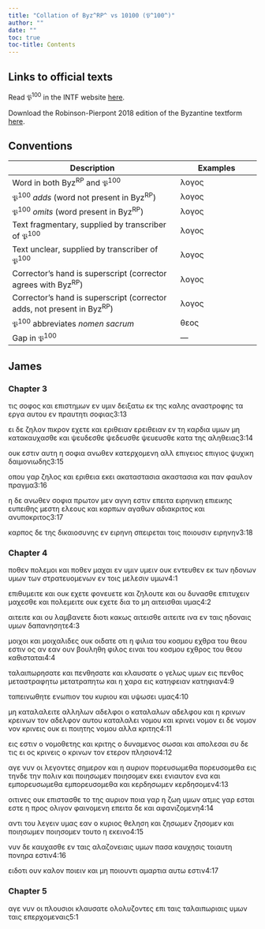 ```yaml
---
title: "Collation of Byz^RP^ vs 10100 (𝔓^100^)"
author: ""
date: ""
toc: true
toc-title: Contents
---
```


::: {.callout-note appearance="minimal" icon="false" collapse="true"}
# Links to official texts

Read 𝔓^100^ in the INTF website [here](https://ntvmr.uni-muenster.de/manuscript-workspace?docID=10100).

Download the Robinson-Pierpont 2018 edition of the Byzantine textform [here](https://web.archive.org/web/20210413060536/https://byzantinetext.com/wp-content/uploads/2021/03/robinson-pierpont-2018-gnt-edition.pdf).


:::


::: {.callout-note appearance="minimal" icon="false" collapse="true"}
# Conventions

| Description                                                              	| Examples                           	|
|--------------------------------------------------------------------------	|------------------------------------	|
| Word in both Byz^RP^ and 𝔓^100^                                   	| λογος                              	|
| 𝔓^100^ *adds* (word not present in Byz^RP^)                       	| [λογος]{.greek-added}            	|
| 𝔓^100^ *omits* (word present in Byz^RP^)                          	| [λογος]{.greek-omitted}          	|
| Text fragmentary, supplied by transcriber of 𝔓^100^               	| [λογος]{.greek-supplied}         	|
| Text unclear, supplied by transcriber of 𝔓^100^                   	| [λογος]{.unclear}                	|
| Corrector's hand is superscript (corrector agrees with Byz^RP^)          	| [λογος]{.corr}                   	|
| Corrector's hand is superscript (corrector adds, not present in Byz^RP^) 	| [[λογος]{.corr}]{.greek-added} 	|
| 𝔓^100^ abbreviates *nomen sacrum*                                 	| [θεος]{.greek-abbr}            	|
| Gap in 𝔓^100^                                                     	| [―]{.gap}                        	|
:::

## James

### Chapter 3

[τις]{.greek-omitted} [σοφος]{.greek-omitted} [και]{.greek-omitted} [επιστημων]{.greek-omitted} [εν]{.greek-omitted} [υμιν]{.greek-omitted} [δειξατω]{.greek-supplied} [εκ]{.greek-supplied} [της]{.greek-supplied} καλης αν[ασ]{.greek-supplied}τροφης τα ερ[γα]{.greek-supplied} [αυτου]{.greek-supplied} [εν]{.greek-supplied} [πραυ]{.greek-supplied}τητι σοφια[ς]{.greek-supplied}[3:13]{.aside}

ει δ[ε]{.greek-supplied} ζηλον [πικρον]{.greek-supplied} [εχετε]{.greek-supplied} κα[ι]{.unclear} [εριθειαν]{.greek-omitted} [[ε]{.unclear}ρειθ[ει]{.unclear}αν]{.greek-added} εν τη καρ[δια]{.greek-supplied} [υμων]{.greek-supplied} [μη]{.greek-supplied} [κα]{.greek-supplied}τακαυχασθε και [ψευδεσθε]{.greek-omitted} [ψεδ[ε]{.unclear}υ[σθε]{.greek-supplied}]{.greek-added} [[ψευ[ε]{.unclear}υ[σθε]{.greek-supplied}]{.corr}]{.greek-added} [κατα]{.greek-supplied} [της]{.greek-supplied} [αλ]{.greek-supplied}ηθειας[3:14]{.aside}

[ο]{.greek-supplied}υκ εσ[τι]{.unclear}ν αυτη [η]{.greek-supplied} [σοφια]{.greek-supplied} [ανωθεν]{.greek-supplied} κα[τ]{.unclear}ερχομ[εν]{.unclear}[η]{.greek-supplied} [αλ]{.unclear}λ [επιγειος]{.greek-omitted} [[ε]{.unclear}π[ιγ]{.unclear}ι[ος]{.greek-supplied}]{.greek-added} [ψυχικη]{.greek-supplied} [δαιμ]{.greek-supplied}[ο]{.unclear}νιωδης[3:15]{.aside}

οπου γαρ ζη[λος]{.greek-supplied} [και]{.greek-supplied} [εριθεια]{.greek-supplied} [ε]{.greek-supplied}[κ]{.unclear}ει [ακαταστασια]{.greek-omitted} [ακαστασια]{.greek-added} και παν [φαυλον]{.greek-supplied} [πραγμα]{.greek-supplied}[3:16]{.aside}

[η]{.unclear} [δε]{.unclear} ανωθεν σοφια πρω[τον]{.greek-supplied} [μεν]{.greek-supplied} [αγνη]{.greek-supplied} [εστι]{.greek-supplied}ν επειτα ειρηνικη επι[εικης]{.greek-supplied} [ευπειθης]{.greek-supplied} [μ]{.unclear}εστη ελεους κ[α]{.unclear}ι καρ[πων]{.greek-supplied} [αγαθων]{.greek-supplied} [αδιακρ]{.greek-supplied}[ιτ]{.unclear}[ος]{.greek-supplied} [κα]{.unclear}ι [α]{.unclear}ν[υ]{.unclear}ποκρι[τος]{.greek-supplied}[3:17]{.aside}

[καρπος]{.greek-supplied} [δε]{.greek-supplied} [της]{.greek-omitted} [δι]{.greek-supplied}[κ]{.unclear}αι[οσυνη]{.greek-supplied}[ς]{.unclear} εν ειρηνη [σπειρεται]{.greek-supplied} [τοις]{.greek-supplied} [ποι]{.greek-supplied}ουσ[ιν]{.greek-supplied} [ει]{.greek-supplied}[ρ]{.unclear}ην[η]{.unclear}[ν]{.greek-supplied}[3:18]{.aside}

### Chapter 4

π[ο]{.unclear}θε[ν]{.unclear} [πολεμοι]{.greek-supplied} [και]{.greek-supplied} [[ποθεν]{.greek-supplied}]{.greek-added} [μαχαι]{.greek-supplied} εν [υμιν]{.greek-omitted} [υμ[ει]{.unclear}ν]{.greek-added} ουκ [εντευθεν]{.greek-supplied} [εκ]{.greek-supplied} [των]{.greek-supplied} [η]{.greek-supplied}δον[ω]{.unclear}ν υμων τω[ν]{.unclear} [στρατευομενων]{.greek-supplied} [εν]{.greek-supplied} [τοις]{.greek-supplied} [μ]{.unclear}ε[λε]{.unclear}[σι]{.greek-supplied}ν υ[μ]{.unclear}[ω]{.greek-supplied}[ν]{.unclear}[4:1]{.aside}

[επιθυμειτε]{.greek-supplied} [και]{.greek-supplied} [ουκ]{.greek-supplied} [εχετε]{.greek-supplied} φον[ευ]{.unclear}ετε και [ζηλουτε]{.greek-supplied} [και]{.greek-supplied} [ου]{.greek-supplied} [δ]{.greek-supplied}[υ]{.unclear}να[σθ]{.greek-supplied}[ε]{.unclear} επιτ[υ]{.unclear}[χ]{.greek-supplied}[ε]{.unclear}[ι]{.greek-supplied}ν μα[χεσθε]{.greek-supplied} [και]{.greek-supplied} [πολεμ]{.greek-supplied}[ε]{.unclear}ιτε ουκ [εχετ]{.unclear}ε δ[ι]{.unclear}α το μη [αιτεισθαι]{.greek-supplied} [υμας]{.greek-supplied}[4:2]{.aside}

[α]{.unclear}ιτειτε κ[αι]{.greek-supplied} [ο]{.unclear}υ λαμβαν[ε]{.unclear}[τε]{.greek-supplied} [διοτι]{.greek-supplied} [κακως]{.greek-supplied} [αιτεισθε]{.greek-omitted} [α[ι]{.unclear}[τ]{.greek-supplied}[ει]{.unclear}τε]{.greek-added} [ινα]{.greek-supplied} [εν]{.greek-supplied} ταις ηδ[ο]{.unclear}[ναις]{.greek-supplied} [υμων]{.greek-supplied} [δα]{.greek-supplied}[π]{.unclear}ανηση[τ]{.unclear}[ε]{.greek-supplied}[4:3]{.aside}

[μοιχοι]{.greek-omitted} [και]{.greek-omitted} [μοιχ]{.greek-supplied}[α]{.unclear}λιδε[ς]{.greek-supplied} [ουκ]{.greek-supplied} [οιδατε]{.greek-supplied} [οτι]{.greek-supplied} [η]{.greek-supplied} [φιλι]{.greek-supplied}[α]{.unclear} [το]{.unclear}υ [κο]{.unclear}[σμου]{.greek-supplied} [εχθρ]{.greek-supplied}α [του]{.greek-supplied} [θεου]{.greek-abbr} [εστιν]{.greek-supplied} [ος]{.greek-supplied} [αν]{.greek-omitted} [[εαν]{.greek-supplied}]{.greek-added} [ουν]{.greek-supplied} [βουληθη]{.greek-supplied} [φ]{.unclear}ιλο[ς]{.greek-supplied} [ειναι]{.greek-omitted} [του]{.greek-omitted} [κοσμου]{.greek-omitted} [εχθρος]{.greek-omitted} [του]{.greek-omitted} [θεου]{.greek-omitted} [καθισταται]{.greek-omitted}[4:4]{.aside}

[ταλαιπωρησατε]{.greek-omitted} [και]{.greek-omitted} [πενθησατε]{.greek-omitted} [και]{.greek-omitted} [κλαυσατε]{.greek-omitted} [ο]{.greek-omitted} [γελως]{.greek-omitted} [υμων]{.greek-omitted} εις π[ε]{.greek-supplied}νθος [μεταστραφητω]{.greek-omitted} [[μ]{.unclear}ετατραπη[τω]{.greek-supplied}]{.greek-added} [και]{.greek-supplied} [η]{.greek-supplied} [χαρα]{.greek-supplied} εις [κατηφειαν]{.greek-omitted} [κατηφιαν]{.greek-added}[4:9]{.aside}

ταπεινω[θητε]{.greek-supplied} [ενωπι]{.greek-supplied}[ο]{.unclear}ν του [κυριου]{.greek-abbr} και υψω[σ]{.unclear}[ε]{.greek-supplied}ι υμ[ας]{.greek-supplied}[4:10]{.aside}

[μη]{.greek-supplied} [καταλα]{.greek-supplied}λ[ει]{.unclear}τε αλληλων αδελφο[ι]{.greek-supplied} [ο]{.greek-supplied} [καταλαλων]{.greek-supplied} αδε[λ]{.unclear}φ[ου]{.unclear} [και]{.greek-omitted} [η]{.greek-added} [κρινων]{.greek-omitted} [κ[ρ]{.greek-supplied}εινων]{.greek-added} τ[ον]{.greek-supplied} [αδελφον]{.greek-supplied} [αυ]{.greek-supplied}του καταλαλει [ν]{.unclear}ομου κ[α]{.unclear}[ι]{.greek-supplied} [κρινει]{.greek-supplied} [νομον]{.greek-supplied} ει δε [νομον]{.greek-omitted} [νον]{.greek-added} κρινει[ς]{.unclear} ουκ ε[ι]{.greek-supplied} [ποιητης]{.greek-supplied} [νομου]{.greek-supplied} αλλα κρ[ι]{.greek-supplied}της[4:11]{.aside}

εις εστιν [ο]{.greek-omitted} [ν]{.unclear}[ομοθετης]{.greek-supplied} [[και]{.greek-supplied}]{.greek-added} [κριτης]{.greek-added} ο δυναμενο[ς]{.unclear} [σωσαι]{.greek-supplied} [και]{.greek-supplied} [απολε]{.greek-supplied}σαι συ δε τις ει [ος]{.greek-omitted} [κρινεις]{.greek-omitted} [ο]{.greek-added} [κριν[ω]{.unclear}[ν]{.greek-supplied}]{.greek-added} [τον]{.greek-supplied} [ετερον]{.greek-omitted} [[πλησιον]{.greek-supplied}]{.greek-added}[4:12]{.aside}

αγε νυν οι λεγοντε[ς]{.unclear} ση[μερον]{.greek-supplied} [και]{.greek-omitted} [[η]{.greek-supplied}]{.greek-added} [αυρι]{.greek-supplied}ον [πορευσωμεθα]{.greek-omitted} [πορευσ[ομεθα]{.greek-supplied}]{.greek-added} [εις]{.greek-supplied} [τηνδε]{.greek-supplied} [την]{.greek-supplied} [πολιν]{.greek-supplied} [και]{.greek-supplied} [ποιησωμεν]{.greek-omitted} [[π]{.unclear}οιησο[μ]{.unclear}εν]{.greek-added} ε[κ]{.unclear}[ει]{.greek-supplied} [ε]{.greek-supplied}νια[υ]{.unclear}[τον]{.greek-supplied} [ενα]{.greek-omitted} [και]{.greek-supplied} [εμπορευσωμεθα]{.greek-omitted} [[εμπο]{.greek-supplied}ρευσο[με]{.greek-supplied}θα]{.greek-added} κ[α]{.unclear}[ι]{.greek-supplied} [κερδησωμεν]{.greek-omitted} [[κερ]{.greek-supplied}δη[σομεν]{.greek-supplied}]{.greek-added}[4:13]{.aside}

[οιτινες]{.greek-supplied} ουκ [ε]{.unclear}πι[σ]{.greek-supplied}[τα]{.unclear}σθ[ε]{.unclear} [το]{.greek-supplied} [της]{.greek-supplied} [αυριον]{.greek-supplied} [ποια]{.greek-supplied} γα[ρ]{.unclear} [η]{.greek-omitted} ζ[ωη]{.unclear} [υ]{.unclear}μ[ων]{.greek-supplied} [ατμις]{.greek-supplied} [γαρ]{.greek-supplied} [εσται]{.greek-omitted} [[εστε]{.greek-supplied}]{.greek-added} [η]{.greek-supplied} [προς]{.greek-supplied} [ο]{.unclear}λι[γ]{.unclear}ο[ν]{.unclear} φαι[ν]{.unclear}[ομενη]{.greek-supplied} [επειτα]{.greek-supplied} [δε]{.greek-omitted} [και]{.greek-supplied} [αφα]{.greek-supplied}[ν]{.unclear}ιζ[ομενη]{.unclear}[4:14]{.aside}

[αντι]{.greek-supplied} [το]{.unclear}[υ]{.greek-supplied} [λεγειν]{.greek-supplied} [υμας]{.greek-supplied} [εαν]{.greek-supplied} [ο]{.unclear} [κυριος]{.greek-abbr} [θε]{.greek-supplied}[ληση]{.unclear} [κ]{.unclear}α[ι]{.unclear} [ζησωμεν]{.greek-omitted} [ζησ[ομεν]{.greek-supplied}]{.greek-added} [και]{.greek-supplied} [ποιησωμεν]{.greek-omitted} [[ποιη]{.greek-supplied}σο[με]{.unclear}[ν]{.greek-supplied}]{.greek-added} [το]{.unclear}[υτ]{.greek-supplied}[ο]{.unclear} [η]{.unclear} εκε[ι]{.greek-supplied}[ν]{.unclear}[ο]{.greek-supplied}[4:15]{.aside}

[νυν]{.greek-supplied} [δε]{.greek-supplied} [καυ]{.greek-supplied}χ[ασ]{.unclear}θ[ε]{.greek-supplied} [εν]{.greek-supplied} [ταις]{.greek-supplied} [α]{.unclear}[λ]{.greek-supplied}[α]{.unclear}ζον[ειαις]{.greek-supplied} [υμων]{.greek-supplied} [πα]{.greek-supplied}σα κα[υχησις]{.greek-supplied} [τοι]{.unclear}αυ[τη]{.unclear} [πονηρα]{.greek-supplied} [εστιν]{.greek-supplied}[4:16]{.aside}

[ει]{.unclear}[δοτι]{.greek-supplied} [ουν]{.greek-supplied} [κ]{.unclear}αλον π[οι]{.unclear}[ειν]{.greek-supplied} [και]{.greek-supplied} [μη]{.greek-supplied} [ποι]{.greek-supplied}[ου]{.unclear}[ντι]{.greek-supplied} [αμαρτια]{.greek-supplied} [αυτω]{.greek-supplied} [εστιν]{.greek-supplied}[4:17]{.aside}

### Chapter 5

[αγε]{.greek-supplied} [νυν]{.greek-supplied} [ο]{.unclear}[ι]{.greek-supplied} [πλουσιοι]{.greek-supplied} [κλαυσατε]{.greek-supplied} [ολολυζοντες]{.greek-supplied} [επι]{.greek-omitted} [ταις]{.greek-omitted} [ταλαιπωριαις]{.greek-omitted} [υμων]{.greek-omitted} [ταις]{.greek-omitted} [επερχομεναις]{.greek-omitted}[5:1]{.aside}

